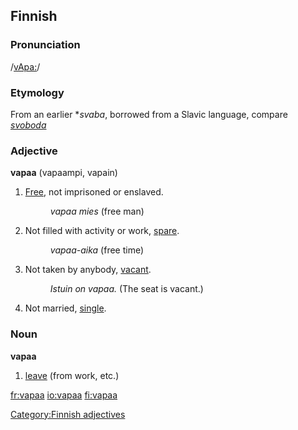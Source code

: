 ==Finnish==
===Pronunciation===
/[[Pronunciation guide|vApa:]]/
===Etymology===
From an earlier *''svaba'', borrowed from a Slavic language, compare ''[[svoboda]]''
===Adjective===
'''vapaa''' (vapaampi, vapain)

# [[Free]], not imprisoned or enslaved.
#:''vapaa mies'' (free man)
# Not filled with activity or work, [[spare]].
#:''vapaa-aika'' (free time)
# Not taken by anybody, [[vacant]].
#:''Istuin on vapaa.'' (The seat is vacant.)
# Not married, [[single]].

===Noun===
'''vapaa'''

# [[leave]] (from work, etc.)

[[Category:Finnish adjectives]]

[[fr:vapaa]]
[[io:vapaa]]
[[fi:vapaa]]